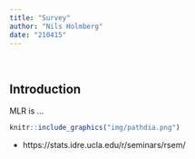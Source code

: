 ```yaml
---
title: "Survey"
author: "Nils Holmberg"
date: "210415"
---
```

<br/>

## Introduction
MLR is ...

```r
knitr::include_graphics("img/pathdia.png")
```
- https://stats.idre.ucla.edu/r/seminars/rsem/


